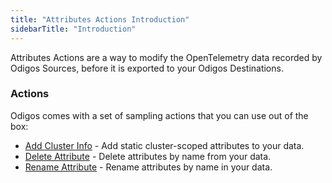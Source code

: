 ```yaml
---
title: "Attributes Actions Introduction"
sidebarTitle: "Introduction"
---
```


Attributes Actions are a way to modify the OpenTelemetry data recorded by Odigos Sources, before it is exported to your Odigos Destinations.


### Actions
Odigos comes with a set of sampling actions that you can use out of the box:


- [Add Cluster Info](/pipeline/actions/attributes/addclusterinfo) - Add static cluster-scoped attributes to your data.
- [Delete Attribute](/pipeline/actions/attributes/deleteattribute) - Delete attributes by name from your data.
- [Rename Attribute](/pipeline/actions/attributes/rename-attribute) - Rename attributes by name in your data.